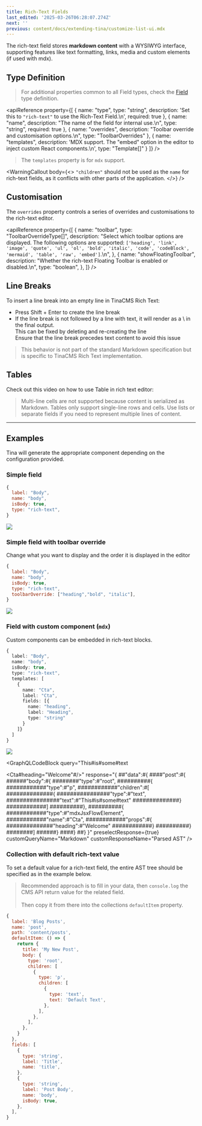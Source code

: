 ```yaml
---
title: Rich-Text Fields
last_edited: '2025-03-26T06:28:07.274Z'
next: ''
previous: content/docs/extending-tina/customize-list-ui.mdx
---
```


The rich-text field stores **markdown content** with a WYSIWYG interface, supporting features like text formatting, links, media and custom elements (if used with mdx).

## Type Definition

> For additional properties common to all Field types, check the [Field](/docs/reference/fields) type definition.

<apiReference
  property={[
    {
      name: "type",
      type: "string",
      description: 'Set this to `"rich-text"` to use the Rich-Text Field.\n',
      required: true
    },
    {
      name: "name",
      description: "The name of the field for internal use.\n",
      type: "string",
      required: true
    },
    {
      name: "overrides",
      description: "Toolbar override and customisation options.\n",
      type: "ToolbarOverrides"
    },
    {
      name: "templates",
      description:
        'MDX support. The "embed" option in the editor to inject custom React components.\n',
      type: "Template[]"
    }
  ]}
/>

> The `templates` property is for `mdx` support.

<WarningCallout
  body={<>
    `"children"` should not be used as the `name` for rich-text fields, as it
    conflicts with other parts of the application.
  </>}
/>

## Customisation

The `overrides` property controls a series of overrides and customisations to
the rich-text editor.

<apiReference
  property={[
    {
      name: "toolbar",
      type: "ToolbarOverrideType[]",
      description: "Select which toolbar options are displayed. The following options are supported: `['heading', 'link', 'image', 'quote', 'ul', 'ol', 'bold', 'italic', 'code', 'codeBlock', 'mermaid', 'table', 'raw', 'embed']`.\n",
    },
    {
      name: "showFloatingToolbar",
      description: "Whether the rich-text Floating Toolbar is enabled or disabled.\n",
      type: "boolean",
    },
  ]}
/>

## Line Breaks

To insert a line break into an empty line in TinaCMS Rich Text:

* Press Shift + Enter to create the line break
* If the line break is not followed by a line with text, it will render as a \ in the final output.\
  This can be fixed by deleting and re-creating the line\
  Ensure that the line break precedes text content to avoid this issue

> This behavior is not part of the standard Markdown specification but is specific to TinaCMS Rich Text implementation.

## Tables

Check out this video on how to use Table in rich text editor:

<Youtube embedSrc="https://www.youtube.com/embed/DnNTaS7lYZY?si=OoLw1D-to5qiHVNF" />

> Multi-line cells are not supported because content is serialized as Markdown. Tables only support single-line rows and cells. Use lists or separate fields if you need to represent multiple lines of content.

***

## Examples

Tina will generate the appropriate component depending on the
configuration provided.

### Simple field

```javascript
{
  label: "Body",
  name: "body",
  isBody: true,
  type: "rich-text",
}
```

![](/img/docs/reference/rtf.png)

### Simple field with toolbar override

Change what you want to display and the order it is displayed in the editor

```javascript
{
  label: "Body",
  name: "body",
  isBody: true,
  type: "rich-text",
  toolbarOverride: ["heading","bold", "italic"],
}
```

![](/img/docs/reference/blog-post.png)

### Field with custom component (`mdx`)

Custom components can be embedded in rich-text blocks.

```ts
{
  label: "Body",
  name: "body",
  isBody: true,
  type: "rich-text",
  templates: [
    {
      name: "Cta",
      label: "Cta",
      fields: [{
        name: "heading",
        label: "Heading",
        type: "string"
      }
    ]}
  ]
}
```

![](/img/docs/reference/custom-template.png)

<GraphQLCodeBlock
  query="This#is#some#text

  <Cta#heading=&#x22;Welcome&#x22;#/>"
  response="{
  ##&#x22;data&#x22;:#{
  ####&#x22;post&#x22;:#{
  ######&#x22;body&#x22;:#{
  ########&#x22;type&#x22;:#&#x22;root&#x22;,
  ##########{
  ############&#x22;type&#x22;:#&#x22;p&#x22;,
  ############&#x22;children&#x22;:#[
  ##############{
  ################&#x22;type&#x22;:#&#x22;text&#x22;,
  ################&#x22;text&#x22;:#&#x22;This#is#some#text&#x22;
  ##############}
  ############]
  ##########},
  ##########{
  ############&#x22;type&#x22;:#&#x22;mdxJsxFlowElement&#x22;,
  ############&#x22;name&#x22;:#&#x22;Cta&#x22;,
  ############&#x22;props&#x22;:#{
  ##############&#x22;heading&#x22;:#&#x22;Welcome&#x22;
  ############}
  ##########}
  ########]
  ######}
  ####}
  ##}
  }"
  preselectResponse={true}
  customQueryName="Markdown"
  customResponseName="Parsed AST"
/>

### Collection with default rich-text value

To set a default value for a rich-text field, the entire AST tree should be specified as in the example below.

> Recommended approach is to fill in your data, then `console.log` the CMS API return value for the related field. \
> \
> Then copy it from there into the collections `defaultItem` property.

```javascript
{
  label: 'Blog Posts',
  name: 'post',
  path: 'content/posts',
  defaultItem: () => {
    return {
      title: 'My New Post',
      body: {
        type: 'root',
        children: [
          {
            type: 'p',
            children: [
              {
                type: 'text',
                text: 'Default Text',
              },
            ],
          },
        ],
      },
    }
  },
  fields: [
    {
      type: 'string',
      label: 'Title',
      name: 'title',
    },
    {
      type: 'string',
      label: 'Post Body',
      name: 'body',
      isBody: true,
    },
  ],
}
```
